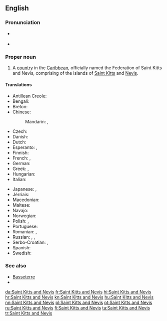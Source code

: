 ==English==

{{wikipedia}}

===Pronunciation===
* {{a|UK|US}} {{IPA|/seɪnt ˌkɪts ænd ˈniː.vɪs/}}
* {{audio|en-us-Saint Kitts and Nevis.ogg|Audio (US)}}

===Proper noun===
{{en-proper noun}}

# A [[country]] in the [[Caribbean]], officially named the Federation of Saint Kitts and Nevis, comprising of the islands of [[Saint Kitts]] and [[Nevis]].

====Translations====
{{trans-top|A country in the Caribbean}}
* Antillean Creole: {{t|gcf|Senkits ek Névis}}
* Bengali: {{t|bn|সেন্ট কিট্‌স ও নেভিস}}
* Breton: {{t|br|Saint Kitts ha Nevis}}
* Chinese:
*: Mandarin: {{t+|cmn|聖基茨和尼維斯|sc=Hani}}, {{t|cmn|圣基茨和尼维斯|tr=Shèngjīcí hé Níwéisī|sc=Hani}}
* Czech: {{t+|cs|Svatý Kryštof a Nevis|m}}
* Danish: {{t|da|Saint Kitts og Nevis}}
* Dutch: {{t+|nl|Saint Kitts en Nevis}}
* Esperanto: {{t|eo|Sent-Kristofo kaj Neviso}}, {{t|eo|Sent-Kit-Neviso}}
* Finnish: {{t+|fi|Saint Kitts ja Nevis}}
* French: {{t|fr|Saint-Christophe-et-Niévès}}, {{t|fr|Saint-Christophe-et-Nevis}}
* German: {{t+|de|St. Kitts und Nevis}}
* Greek: {{t+|el|Άγιος Χριστόφορος και Νέβις|m|tr=Ágios Christóforos kai Névis}}, {{t|el|Σαιντ Κιτς και Νέβις|n|tr=Saint Kits kai Névis}}
* Hungarian: {{t|hu|Szent Kitts és Nevis}}
* Italian: {{t|it|Saint Christopher e Nevis}}
{{trans-mid}}
* Japanese: {{t|ja|セントクリストファー・ネイビス|tr=sentokurisutofā neibisu}}, {{t|ja|セントキッツ・ネイビス|tr=sentokittsu neibisu}}
* Jèrriais: {{t|roa-jer|Saint Kitts et Nevis}}
* Macedonian: {{t|mk|Све́ти Ки́тис и Не́вис|m|tr=Svéti Kítis i Névis}}
* Maltese: {{t|mt|San Kristofru u n-Nevis}}
* Navajo: {{t|nv|Saint Kitts dóó Nevis}}
* Norwegian: {{t|no|Saint Kitts og Nevis}}
* Polish: {{t|pl|Saint Christopher i Nevis}}, {{t|pl|Saint Kitts i Nevis}}
* Portuguese: {{t|pt|São Cristóvão e Neves}}
* Romanian: {{t|ro|Sfântul Cristofor și Nevis}}, {{t|ro|Saint Kitts ș Nevis}}
* Russian: {{t|ru|Сент-Кри́стофер и Не́вис|f|tr=Sɛnt-Krístofer i Nɛ́vis}}, {{t|ru|Сент-Ки́тс и Не́вис|f|tr=Sɛnt-Kits i Nɛ́vis}}, {{t|ru|Сент-Киттс и Невис|f|tr=Sɛnt-Kits i Nɛ́vis}}
* Serbo-Croatian: {{t|sh|Sveti Kristofor i Nevis}}, {{t|sh|[[Sveti]] [[Kitts]] [[i]] [[Nevis]]|m}}
* Spanish: {{t+|es|San Cristóbal y Nieves}}
* Swedish: {{t|sv|Saint Christopher och Nevis}}
{{trans-bottom}}

===See also===
* [[Basseterre]]
* {{list:countries of North America/en}}

[[da:Saint Kitts and Nevis]]
[[fr:Saint Kitts and Nevis]]
[[hi:Saint Kitts and Nevis]]
[[hr:Saint Kitts and Nevis]]
[[kn:Saint Kitts and Nevis]]
[[hu:Saint Kitts and Nevis]]
[[nn:Saint Kitts and Nevis]]
[[pl:Saint Kitts and Nevis]]
[[pt:Saint Kitts and Nevis]]
[[ru:Saint Kitts and Nevis]]
[[fi:Saint Kitts and Nevis]]
[[ta:Saint Kitts and Nevis]]
[[tr:Saint Kitts and Nevis]]